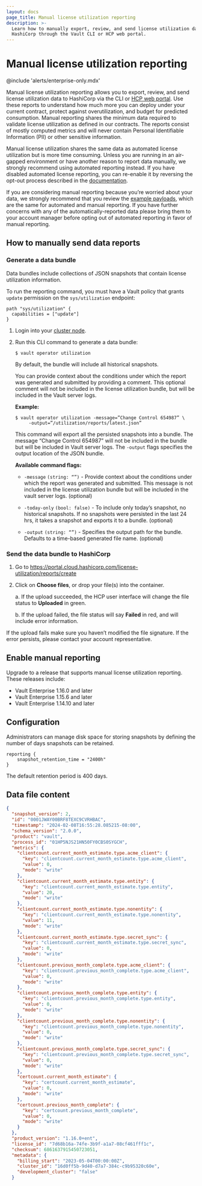 ```yaml
---
layout: docs
page_title: Manual license utilization reporting
description: >-
  Learn how to manually export, review, and send license utilization data to
  HashiCorp through the Vault CLI or HCP web portal.
---
```


# Manual license utilization reporting

@include 'alerts/enterprise-only.mdx'

Manual license utilization reporting allows you to export, review, and send
license utilization data to HashiCorp via the CLI or
[HCP web portal](https://portal.cloud.hashicorp.com/). Use these
reports to understand how much more you can deploy under your current contract,
protect against overutilization, and budget for predicted consumption. Manual
reporting shares the minimum data required to validate license utilization as
defined in our contracts. The reports consist of mostly computed metrics and
will never contain Personal Identifiable Information (PII) or other sensitive
information.

Manual license utilization shares the same data as automated license utilization
but is more time consuming. Unless you are running in an air-gapped environment
or have another reason to report data manually, we strongly recommend using
automated reporting instead. If you have disabled automated license reporting,
you can re-enable it by reversing the opt-out process described in the
[documentation](/vault/docs/enterprise/license/utilization-reporting#opt-out).

If you are considering manual reporting because you’re worried about your data,
we strongly recommend that you review the [example
payloads](#data-file-content), which are the same for automated and manual
reporting. If you have further concerns with any of the automatically-reported
data please bring them to your account manager before opting out of automated
reporting in favor of manual reporting.

## How to manually send data reports

### Generate a data bundle

Data bundles include collections of JSON snapshots that contain license
utilization information.

<Note title="Vault policy requirement">

To run the reporting command, you must have a Vault policy that grants
`update` permission on the `sys/utilization` endpoint:

```
path "sys/utilization" {
  capabilities = ["update"]
}
```

</Note>

1. Login into your [cluster node](/vault/tutorials/cloud/vault-access-cluster).
1. Run this CLI command to generate a data bundle:

   ```shell-session
   $ vault operator utilization
   ```

   By default, the bundle will include all historical snapshots.

   You can provide context about the conditions under which the report was
   generated and submitted by providing a comment. This optional comment will
   not be included in the license utilization bundle, but will be included in
   the Vault server logs.

   **Example:**

   ```shell-session
   $ vault operator utilization -message=”Change Control 654987” \
        -output=”/utilization/reports/latest.json”
   ```

   This command will export all the persisted snapshots into a bundle. The
   message “Change Control 654987” will not be included in the bundle but will
   be included in Vault server logs. The `-output` flags specifies the output
   location of the JSON bundle.

   **Available command flags:**

   - `-message` `(string: “”)` - Provide context about the conditions under
   which the report was generated and submitted. This message is not included
   in the license utilization bundle but will be included in the vault server
   logs. (optional)

   - `-today-only` `(bool: false)` - To include only today’s snapshot, no
   historical snapshots. If no snapshots were persisted in the last 24 hrs, it
   takes a snapshot and exports it to a bundle. (optional)

   - `-output` `(string: “”)` - Specifies the output path for the bundle.
   Defaults to a time-based generated file name. (optional)


### Send the data bundle to HashiCorp

1. Go to https://portal.cloud.hashicorp.com/license-utilization/reports/create
1. Click on **Choose files**, or drop your file(s) into the container.

    a. If the upload succeeded, the HCP user interface will change the file
    status to **Uploaded** in green.

    b. If the upload failed, the file status will say **Failed** in red, and
    will include error information.

If the upload fails make sure you haven’t modified the file signature. If the
error persists, please contact your account representative.


## Enable manual reporting

Upgrade to a release that supports manual license utilization reporting. These
releases include:

- Vault Enterprise 1.16.0 and later
- Vault Enterprise 1.15.6 and later
- Vault Enterprise 1.14.10 and later

## Configuration

Administrators can manage disk space for storing snapshots by defining the
number of days snapshots can be retained.

```hcl
reporting {
    snapshot_retention_time = "2400h"
}
```

The default retention period is 400 days.

## Data file content

<CodeBlockConfig hideClipboard>

```json
{
  "snapshot_version": 2,
  "id": "0001JWAY00BRF8TEXC9CVRHBAC",
  "timestamp": "2024-02-08T16:55:28.085215-08:00",
  "schema_version": "2.0.0",
  "product": "vault",
  "process_id": "01HP5NJS21HN50FY0CBS0SYGCH",
  "metrics": {
    "clientcount.current_month_estimate.type.acme_client": {
      "key": "clientcount.current_month_estimate.type.acme_client",
      "value": 0,
      "mode": "write"
    },
    "clientcount.current_month_estimate.type.entity": {
      "key": "clientcount.current_month_estimate.type.entity",
      "value": 20,
      "mode": "write"
    },
    "clientcount.current_month_estimate.type.nonentity": {
      "key": "clientcount.current_month_estimate.type.nonentity",
      "value": 11,
      "mode": "write"
    },
    "clientcount.current_month_estimate.type.secret_sync": {
      "key": "clientcount.current_month_estimate.type.secret_sync",
      "value": 0,
      "mode": "write"
    },
    "clientcount.previous_month_complete.type.acme_client": {
      "key": "clientcount.previous_month_complete.type.acme_client",
      "value": 0,
      "mode": "write"
    },
    "clientcount.previous_month_complete.type.entity": {
      "key": "clientcount.previous_month_complete.type.entity",
      "value": 0,
      "mode": "write"
    },
    "clientcount.previous_month_complete.type.nonentity": {
      "key": "clientcount.previous_month_complete.type.nonentity",
      "value": 0,
      "mode": "write"
    },
    "clientcount.previous_month_complete.type.secret_sync": {
      "key": "clientcount.previous_month_complete.type.secret_sync",
      "value": 0,
      "mode": "write"
    },
    "certcount.current_month_estimate": {
      "key": "certcount.current_month_estimate",
      "value": 0,
      "mode": "write"
    },
    "certcount.previous_month_complete": {
      "key": "certcount.previous_month_complete",
      "value": 0,
      "mode": "write"
    }
  },
  "product_version": "1.16.0+ent",
  "license_id": "7d68b16a-74fe-3b9f-a1a7-08cf461fff1c",
  "checksum": 6861637915450723051,
  "metadata": {
    "billing_start": "2023-05-04T00:00:00Z",
    "cluster_id": "16d0ff5b-9d40-d7a7-384c-c9b95320c60e",
    "development_cluster": "false"
  }
```

</CodeBlockConfig>
